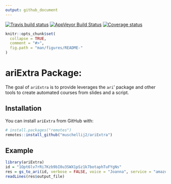 ```yaml
---
output: github_document
---
```


[![Travis build status](https://travis-ci.com/muschellij2/ariExtra.svg?branch=master)](https://travis-ci.com/muschellij2/ariExtra)
[![AppVeyor Build Status](https://ci.appveyor.com/api/projects/status/github/muschellij2/ariExtra?branch=master&svg=true)](https://ci.appveyor.com/project/muschellij2/ariExtra)
[![Coverage status](https://codecov.io/gh/muschellij2/ariExtra/branch/master/graph/badge.svg)](https://codecov.io/github/muschellij2/ariExtra?branch=master)
<!-- README.md is generated from README.Rmd. Please edit that file -->

```r
knitr::opts_chunk$set(
  collapse = TRUE,
  comment = "#>",
  fig.path = "man/figures/README-"
)
```

# ariExtra Package: 
The goal of `ariExtra` is to provide leverages the `ari`' package and other tools to create automated courses from slides and a script. 

## Installation

You can install `ariExtra` from GitHub with:

```r
# install.packages("remotes")
remotes::install_github("muschellij2/ariExtra")
```


## Example

```r
library(ariExtra)
id = "1Opt6lv7rRi7Kzb9bI0u3SWX1pSz1k7botaphTuFYgNs"
res = gs_to_ari(id, verbose = FALSE, voice = "Joanna", service = "amazon", open = FALSE) 
readLines(res$output_file)
```
